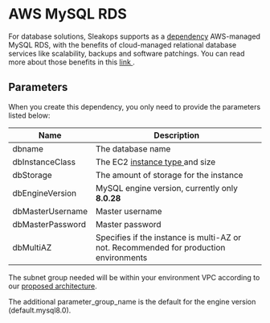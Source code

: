 
# AWS MySQL RDS

For database solutions, Sleakops supports as a [dependency](./index.mdx) AWS-managed MySQL RDS, with the benefits of cloud-managed relational database services like scalability, backups and software patchings.
You can read more about those benefits in this [link <FiExternalLink/>](https://docs.aws.amazon.com/AmazonRDS/latest/UserGuide/Welcome.html#Welcome.Concepts.RDS).

## Parameters

When you create this dependency, you only need to provide the parameters listed below:

| Name             | Description                                                                                                                                                             |
| ---------------- | ----------------------------------------------------------------------------------------------------------------------------------------------------------------------- |
| dbname           | The database name                                                                                                                                                       |
| dbInstanceClass  | The EC2 [instance type <FiExternalLink/>](https://docs.aws.amazon.com/AmazonRDS/latest/UserGuide/Concepts.DBInstanceClass.html#Concepts.DBInstanceClass.Types) and size |
| dbStorage        | The amount of storage for the instance                                                                                                                                  |
| dbEngineVersion  | MySQL engine version, currently only **8.0.28**                                                                                                                         |
| dbMasterUsername | Master username                                                                                                                                                         |
| dbMasterPassword | Master password                                                                                                                                                         |
| dbMultiAZ        | Specifies if the instance is multi-AZ or not. Recommended for production environments                                                                                   |

The subnet group needed will be within your environment VPC according to our [proposed architecture](/provider/aws.mdx).

The additional parameter_group_name is the default for the engine version (default.mysql8.0).
